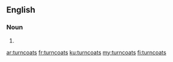 {{also|turn-coats|turn coats}}
==English==

===Noun===
{{head|en|noun plural form}}

# {{plural of|turncoat|lang=en}}

[[ar:turncoats]]
[[fr:turncoats]]
[[ku:turncoats]]
[[my:turncoats]]
[[fi:turncoats]]